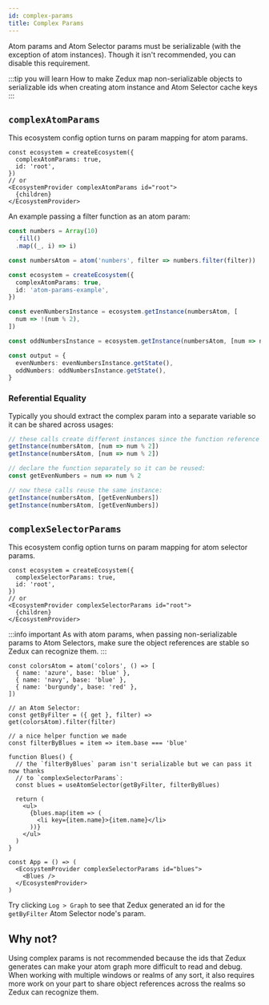 ```yaml
---
id: complex-params
title: Complex Params
---
```


Atom params and Atom Selector params must be serializable (with the exception of atom instances). Though it isn't recommended, you can disable this requirement.

:::tip you will learn
How to make Zedux map non-serializable objects to serializable ids when creating atom instance and Atom Selector cache keys
:::

## `complexAtomParams`

This ecosystem config option turns on param mapping for atom params.

```tsx
const ecosystem = createEcosystem({
  complexAtomParams: true,
  id: 'root',
})
// or
<EcosystemProvider complexAtomParams id="root">
  {children}
</EcosystemProvider>
```

An example passing a filter function as an atom param:

```ts live resultVar=output
const numbers = Array(10)
  .fill()
  .map((_, i) => i)

const numbersAtom = atom('numbers', filter => numbers.filter(filter))

const ecosystem = createEcosystem({
  complexAtomParams: true,
  id: 'atom-params-example',
})

const evenNumbersInstance = ecosystem.getInstance(numbersAtom, [
  num => !(num % 2),
])

const oddNumbersInstance = ecosystem.getInstance(numbersAtom, [num => num % 2])

const output = {
  evenNumbers: evenNumbersInstance.getState(),
  oddNumbers: oddNumbersInstance.getState(),
}
```

### Referential Equality

Typically you should extract the complex param into a separate variable so it can be shared across usages:

```ts
// these calls create different instances since the function reference changes:
getInstance(numbersAtom, [num => num % 2])
getInstance(numbersAtom, [num => num % 2])

// declare the function separately so it can be reused:
const getEvenNumbers = num => num % 2

// now these calls reuse the same instance:
getInstance(numbersAtom, [getEvenNumbers])
getInstance(numbersAtom, [getEvenNumbers])
```

## `complexSelectorParams`

This ecosystem config option turns on param mapping for atom selector params.

```tsx
const ecosystem = createEcosystem({
  complexSelectorParams: true,
  id: 'root',
})
// or
<EcosystemProvider complexSelectorParams id="root">
  {children}
</EcosystemProvider>
```

:::info important
As with atom params, when passing non-serializable params to Atom Selectors, make sure the object references are stable so Zedux can recognize them.
:::

```tsx live ecosystemId=blues resultVar=App
const colorsAtom = atom('colors', () => [
  { name: 'azure', base: 'blue' },
  { name: 'navy', base: 'blue' },
  { name: 'burgundy', base: 'red' },
])

// an Atom Selector:
const getByFilter = ({ get }, filter) => get(colorsAtom).filter(filter)

// a nice helper function we made
const filterByBlues = item => item.base === 'blue'

function Blues() {
  // the `filterByBlues` param isn't serializable but we can pass it now thanks
  // to `complexSelectorParams`:
  const blues = useAtomSelector(getByFilter, filterByBlues)

  return (
    <ul>
      {blues.map(item => (
        <li key={item.name}>{item.name}</li>
      ))}
    </ul>
  )
}

const App = () => (
  <EcosystemProvider complexSelectorParams id="blues">
    <Blues />
  </EcosystemProvider>
)
```

Try clicking `Log > Graph` to see that Zedux generated an id for the `getByFilter` Atom Selector node's param.

## Why not?

Using complex params is not recommended because the ids that Zedux generates can make your atom graph more difficult to read and debug. When working with multiple windows or realms of any sort, it also requires more work on your part to share object references across the realms so Zedux can recognize them.
